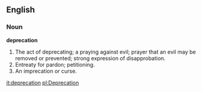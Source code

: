 ==English==

===Noun===

'''deprecation'''

#The act of deprecating; a praying against evil; prayer that an evil may be removed or prevented; strong expression of disapprobation.
#Entreaty for pardon; petitioning.
#An imprecation or curse.

[[it:deprecation]]
[[pl:Deprecation]]
